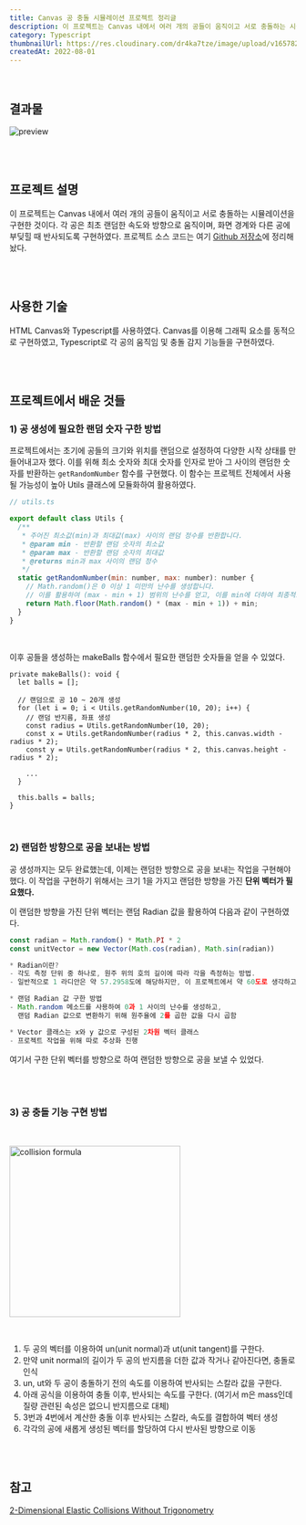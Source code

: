 ```yaml
---
title: Canvas 공 충돌 시뮬레이션 프로젝트 정리글
description: 이 프로젝트는 Canvas 내에서 여러 개의 공들이 움직이고 서로 충돌하는 시뮬레이션을 구현한 것이다. 각 공은 최초 랜덤한 속도와 방향으로 움직이며, 화면 경계와 다른 공에 부딪힐 때 반사되도록 구현하였다.
category: Typescript
thumbnailUrl: https://res.cloudinary.com/dr4ka7tze/image/upload/v1657829505/%EB%B8%94%EB%A1%9C%EA%B7%B8/Canvas_%EA%B3%B5_%EC%B6%A9%EB%8F%8C_%EC%8B%9C%EB%AE%AC%EB%A0%88%EC%9D%B4%EC%85%98_%EC%A0%95%EB%A6%AC%EA%B8%80/preview.gif
createdAt: 2022-08-01
---
```


<br />

## 결과물

![preview](https://res.cloudinary.com/dr4ka7tze/image/upload/v1657829505/%EB%B8%94%EB%A1%9C%EA%B7%B8/Canvas_%EA%B3%B5_%EC%B6%A9%EB%8F%8C_%EC%8B%9C%EB%AE%AC%EB%A0%88%EC%9D%B4%EC%85%98_%EC%A0%95%EB%A6%AC%EA%B8%80/preview.gif)

<br />
<br />

## 프로젝트 설명

이 프로젝트는 Canvas 내에서 여러 개의 공들이 움직이고 서로 충돌하는 시뮬레이션을 구현한 것이다. 각 공은 최초 랜덤한 속도와 방향으로 움직이며, 화면 경계와 다른 공에 부딪힐 때 반사되도록 구현하였다. 프로젝트 소스 코드는 여기 [Github 저장소](https://github.com/mooon3356/ball-collision-practice)에 정리해놨다.

<br />
<br />

## 사용한 기술

HTML Canvas와 Typescript를 사용하였다. Canvas를 이용해 그래픽 요소를 동적으로 구현하였고, Typescript로 각 공의 움직임 및 충돌 감지 기능들을 구현하였다.

<br />
<br />

## **프로젝트에서 배운 것들**

### 1) 공 생성에 필요한 랜덤 숫자 구한 방법

프로젝트에서는 초기에 공들의 크기와 위치를 랜덤으로 설정하여 다양한 시작 상태를 만들어내고자 했다. 이를 위해 최소 숫자와 최대 숫자를 인자로 받아 그 사이의 랜덤한 숫자를 반환하는 `getRandomNumber` 함수를 구현했다. 이 함수는 프로젝트 전체에서 사용될 가능성이 높아 Utils 클래스에 모듈화하여 활용하였다.

```jsx
// utils.ts

export default class Utils {
  /**
   * 주어진 최소값(min)과 최대값(max) 사이의 랜덤 정수를 반환합니다.
   * @param min - 반환할 랜덤 숫자의 최소값
   * @param max - 반환할 랜덤 숫자의 최대값
   * @returns min과 max 사이의 랜덤 정수
   */
  static getRandomNumber(min: number, max: number): number {
    // Math.random()은 0 이상 1 미만의 난수를 생성합니다.
    // 이를 활용하여 (max - min + 1) 범위의 난수를 얻고, 이를 min에 더하여 최종적으로 min과 max 사이의 정수를 반환합니다.
    return Math.floor(Math.random() * (max - min + 1)) + min;
  }
}
```

<br />

이후 공들을 생성하는 makeBalls 함수에서 필요한 랜덤한 숫자들을 얻을 수 있었다.

```tsx
private makeBalls(): void {
  let balls = [];

  // 랜덤으로 공 10 ~ 20개 생성
  for (let i = 0; i < Utils.getRandomNumber(10, 20); i++) {
    // 랜덤 반지름, 좌표 생성
    const radius = Utils.getRandomNumber(10, 20);
    const x = Utils.getRandomNumber(radius * 2, this.canvas.width - radius * 2);
    const y = Utils.getRandomNumber(radius * 2, this.canvas.height - radius * 2);

    ...
  }

  this.balls = balls;
}
```

<br />

### 2) 랜덤한 방향으로 공을 보내는 방법

공 생성까지는 모두 완료했는데, 이제는 랜덤한 방향으로 공을 보내는 작업을 구현해야 했다. 이 작업을 구현하기 위해서는 크기 1을 가지고 랜덤한 방향을 가진 **단위 벡터가 필요했다.**

이 랜덤한 방향을 가진 단위 벡터는 랜덤 Radian 값을 활용하여 다음과 같이 구현하였다.

```jsx
const radian = Math.random() * Math.PI * 2
const unitVector = new Vector(Math.cos(radian), Math.sin(radian))

* Radian이란?
- 각도 측정 단위 중 하나로, 원주 위의 호의 길이에 따라 각을 측정하는 방법.
- 일반적으로 1 라디안은 약 57.2958도에 해당하지만, 이 프로젝트에서 약 60도로 생각하고 계산

* 랜덤 Radian 값 구한 방법
- Math.random 메소드를 사용하여 0과 1 사이의 난수를 생성하고,
  랜덤 Radian 값으로 변환하기 위해 원주율에 2를 곱한 값을 다시 곱함

* Vector 클래스는 x와 y 값으로 구성된 2차원 벡터 클래스
- 프로젝트 작업을 위해 따로 추상화 진행
```

여기서 구한 단위 벡터를 방향으로 하여 랜덤한 방향으로 공을 보낼 수 있었다.

<br />
<br />

### 3) 공 충돌 기능 구현 방법

<br />

<img
  src="https://res.cloudinary.com/dr4ka7tze/image/upload/v1710395258/%EB%B8%94%EB%A1%9C%EA%B7%B8/Canvas_%EA%B3%B5_%EC%B6%A9%EB%8F%8C_%EC%8B%9C%EB%AE%AC%EB%A0%88%EC%9D%B4%EC%85%98_%EC%A0%95%EB%A6%AC%EA%B8%80/collision%20formula.png"
  width="300"
  alt="collision formula"
/>

<br />

1. 두 공의 벡터를 이용하여 un(unit normal)과 ut(unit tangent)를 구한다.
2. 만약 unit normal의 길이가 두 공의 반지름을 더한 값과 작거나 같아진다면, 충돌로 인식
3. un, ut와 두 공이 충돌하기 전의 속도를 이용하여 반사되는 스칼라 값을 구한다.
4. 아래 공식을 이용하여 충돌 이후, 반사되는 속도를 구한다. (여기서 m은 mass인데 질량 관련된 속성은 없으니 반지름으로 대체)
5. 3번과 4번에서 계산한 충돌 이후 반사되는 스칼라, 속도를 결합하여 벡터 생성
6. 각각의 공에 새롭게 생성된 벡터를 할당하여 다시 반사된 방향으로 이동

<br />
<br />

## **참고**

<a href="https://imada.sdu.dk/u/rolf/Edu/DM815/E10/2dcollisions.pdf" target="_blank">
  2-Dimensional Elastic Collisions Without Trigonometry
</a>
